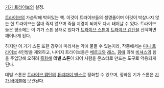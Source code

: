 [[기가 트라이브]]의 설정.

[[트라이브]]의 가슴팍에 박혀있는 핵. 이것이 트라이브들의 생명줄이며 이것이 박살나지 않는 한 트라이브는 절대 죽지 않으며 죽을 지경이 되어도 다시 태어날 수 있다. 트라이브들은 평소에는 이 기가 스톤 상태로 있다가 [[트라이브 스톤]]이 [[트라이브 캡틴]]을 선택하면 깨어나게 된다. 

하지만 이 기가 스톤 또한 경우에 따라서는 악에 물들 수 있는지라, 작중에서는 [[미니 트라이브]] 4인방을 제외하고, 나머지 트라이브들은 [[베르크]]와 [[래스]], [[핑]]에 의해 [[비셔스]]의 힘을 주입당해 오히려 [[흑화]]해 '''데빌 스톤'''이 되어 사람을 몬스터로 만드는 도구로 악용되게 된다. 

데빌 스톤은 [[트라이브 캡틴]]의 [[퓨리파이 댄스]]로 정화할 수 있으며, 정화된 기가 스톤은 [[기가 바이블]]에 보관된다.

